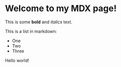 # Welcome to my MDX page!

This is some **bold** and _italics_ text.

This is a list in markdown:

- One
- Two
- Three

Hello world!
